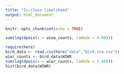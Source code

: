 ```yaml
---
title: "In-class likelihood"
output: html_document
---
```


```r
knitr::opts_chunk$set(echo = TRUE)
```

```r
sum(log(dpois(x = wiwa_counts, lambda = 4.00)))
```
```r
require(here)
bird_data <- read.csv(here("data","bird.sta.csv"))
wiwr_counts <- bird_data$WIWR
sum(log(dpois(x = wiwr_counts, lambda = 1.46)))
hist(bird_data$WIWR)
```

